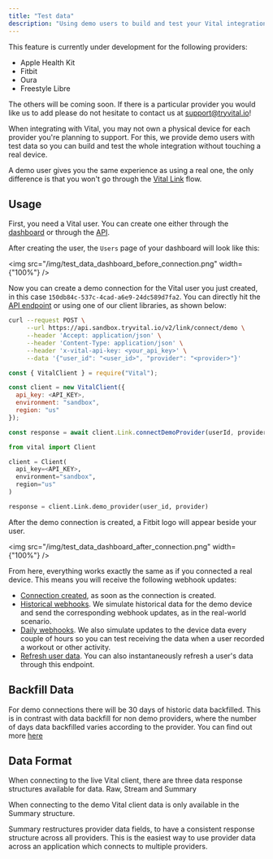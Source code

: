 ```yaml
---
title: "Test data"
description: "Using demo users to build and test your Vital integration"
---
```


<Note>
This feature is currently under development for the following providers:

- Apple Health Kit
- Fitbit
- Oura
- Freestyle Libre

The others will be coming soon. If there is a particular provider you would like us to add
please do not hesitate to contact us at support@tryvital.io!

</Note>

When integrating with Vital, you may not own a physical device for each provider you're planning to support. For this, we provide demo users with test data so you can build and test the whole integration without touching a real device.

A demo user gives you the same experience as using a real one, the only difference is that you won't go through the [Vital Link](/wearables/vital-link/introduction) flow.

## Usage

First, you need a Vital user. You can create one either through the [dashboard](https://app.tryvital.io) or through the [API](/api-reference/user/create-user).

After creating the user, the `Users` page of your dashboard will look like this:

<img src="/img/test_data_dashboard_before_connection.png" width={"100%"} />

Now you can create a demo connection for the Vital user you just created, in this case `150db84c-537c-4cad-a6e9-24dc589d7fa2`. You can directly hit the [API endpoint](/api-reference/link/link-demo-provider) or using one of our client libraries, as shown below:

<SnippetGroup>

```bash Creating a demo connection
curl --request POST \
     --url https://api.sandbox.tryvital.io/v2/link/connect/demo \
     --header 'Accept: application/json' \
     --header 'Content-Type: application/json' \
     --header 'x-vital-api-key: <your_api_key>' \
     --data '{"user_id": "<user_id>", "provider": "<provider>"}'
```

```js Node
const { VitalClient } = require("Vital");

const client = new VitalClient({
  api_key: <API_KEY>,
  environment: "sandbox",
  region: "us"
});

const response = await client.Link.connectDemoProvider(userId, provider);
```

```python Python
from vital import Client

client = Client(
  api_key=<API_KEY>,
  environment="sandbox",
  region="us"
)

response = client.Link.demo_provider(user_id, provider)
```

</SnippetGroup>

After the demo connection is created, a Fitbit logo will appear beside your user.

<img src="/img/test_data_dashboard_after_connection.png" width={"100%"} />

From here, everything works exactly the same as if you connected a real device. This means you will receive the following webhook updates:

- [Connection created](/webhooks/data_flow#connection-created), as soon as the connection is created.
- [Historical webhooks](/webhooks/data_flow#historical-data-flow). We simulate historical data for the demo device and send the corresponding webhook updates, as in the real-world scenario.
- [Daily webhooks](/webhooks/data_flow#daily-data-flow). We also simulate updates to the device data every couple of hours so you can test receiving the data when a user recorded a workout or other activity.
- [Refresh user data](/api-reference/user/refresh-user-data). You can also instantaneously refresh a user's data through this endpoint.

## Backfill Data

For demo connections there will be 30 days of historic data backfilled. This is in contrast with data backfill for non demo providers,
where the number of days data backfilled varies according to the provider. You can find out more [here](/wearables/providers/introduction#historical-days-retrieved)

## Data Format

When connecting to the live Vital client, there are three data response structures available for data.
Raw, Stream and Summary

When connecting to the demo Vital client data is only available in the Summary structure.

Summary restructures provider data fields, to have a consistent response structure across all providers.
This is the easiest way to use provider data across an application which connects to multiple providers.
